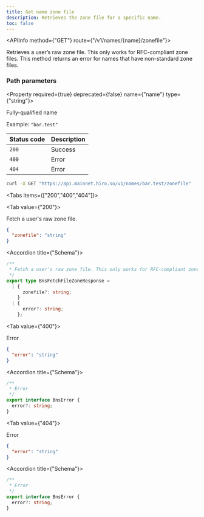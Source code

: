 ```yaml
---
title: Get name zone file
description: Retrieves the zone file for a specific name.
toc: false
---
```




<Root>

<API>

<APIInfo method={"GET"} route={"/v1/names/{name}/zonefile"}>

Retrieves a user’s raw zone file. This only works for RFC-compliant zone files. This method returns an error for names that have non-standard zone files.

### Path parameters

<Property required={true} deprecated={false} name={"name"} type={"string"}>

Fully-qualified name

<span>Example:  `"bar.test"`</span>

</Property>

| Status code | Description |
| :----------- | :----------- |
| `200` | Success |
| `400` | Error |
| `404` | Error |

</APIInfo>

<APIExample>

```bash title="Terminal"
curl -X GET "https://api.mainnet.hiro.so/v1/names/bar.test/zonefile"
```

<Tabs items={["200","400","404"]}>

<Tab value={"200"}>

Fetch a user's raw zone file.

```json title="Example response"
{
  "zonefile": "string"
}
```

<Accordions>

<Accordion title={"Schema"}>

```ts
/**
 * Fetch a user's raw zone file. This only works for RFC-compliant zone files. This method returns an error for names that have non-standard zone files.
 */
export type BnsFetchFileZoneResponse =
  | {
      zonefile?: string;
    }
  | {
      error?: string;
    };

```

</Accordion>

</Accordions>

</Tab>

<Tab value={"400"}>

Error

```json title="Example response"
{
  "error": "string"
}
```

<Accordions>

<Accordion title={"Schema"}>

```ts
/**
 * Error
 */
export interface BnsError {
  error?: string;
}

```

</Accordion>

</Accordions>

</Tab>

<Tab value={"404"}>

Error

```json title="Example response"
{
  "error": "string"
}
```

<Accordions>

<Accordion title={"Schema"}>

```ts
/**
 * Error
 */
export interface BnsError {
  error?: string;
}

```

</Accordion>

</Accordions>

</Tab>

</Tabs>

</APIExample>

</API>

</Root>

